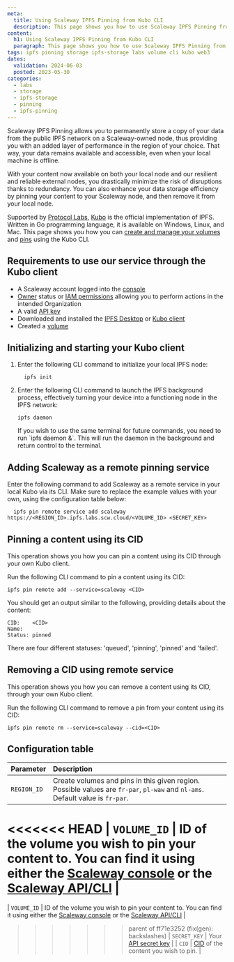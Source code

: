 ```yaml
---
meta:
  title: Using Scaleway IPFS Pinning from Kubo CLI
  description: This page shows you how to use Scaleway IPFS Pinning from Kubo CLI
content:
  h1: Using Scaleway IPFS Pinning from Kubo CLI
  paragraph: This page shows you how to use Scaleway IPFS Pinning from Kubo CLI
tags: ipfs pinning storage ipfs-storage labs volume cli kubo web3
dates:
  validation: 2024-06-03
  posted: 2023-05-30
categories:
  - labs
  - storage
  - ipfs-storage
  - pinning
  - ipfs-pinning
---
```


Scaleway IPFS Pinning allows you to permanently store a copy of your data from the public IPFS network on a Scaleway-owned node, thus providing you with an added layer of performance in the region of your choice. That way, your data remains available and accessible, even when your local machine is offline.

With your content now available on both your local node and our resilient and reliable external nodes, you drastically minimize the risk of disruptions thanks to redundancy. You can also enhance your data storage efficiency by pinning your content to your Scaleway node, and then remove it from your local node.

Supported by [Protocol Labs](https://protocol.ai/), [Kubo](https://docs.ipfs.tech/install/command-line/) is the official implementation of IPFS. Written in Go programming language, it is available on Windows, Linux, and Mac. This page shows you how you can [create and manage your volumes](/labs/ipfs-pinning/api-cli/volumes-operations/) and [pins](/labs/ipfs-pinning/api-cli/pin-operations/) using the Kubo CLI.

## Requirements to use our service through the Kubo client

<Macro id="requirements" />

- A Scaleway account logged into the [console](https://console.scaleway.com)
- [Owner](/identity-and-access-management/iam/concepts/#owner) status or [IAM permissions](/identity-and-access-management/iam/concepts/#permission) allowing you to perform actions in the intended Organization
- A valid [API key](/identity-and-access-management/iam/how-to/create-api-keys/)
- Downloaded and installed the [IPFS Desktop](/labs/ipfs-pinning/reference-content/install-ipfs-desktop/) or [Kubo client](https://docs.ipfs.tech/install/command-line/)
- Created a [volume](/labs/ipfs-pinning/api-cli/volumes-operations/)

## Initializing and starting your Kubo client

1. Enter the following CLI command to initialize your local IPFS node:

    ```
      ipfs init
    ```


2. Enter the following CLI command to launch the IPFS background process, effectively turning your device into a functioning node in the IPFS network:

    ```
    ipfs daemon
    ```

    <Message type="tip">
        If you wish to use the same terminal for future commands, you need to run `ipfs daemon &`. This will run the daemon in the background and return control to the terminal.
    </Message>

## Adding Scaleway as a remote pinning service

Enter the following command to add Scaleway as a remote service in your local Kubo via its CLI. Make sure to replace the example values with your own, using the configuration table below:

```
  ipfs pin remote service add scaleway https://<REGION_ID>.ipfs.labs.scw.cloud/<VOLUME_ID> <SECRET_KEY>
```

## Pinning a content using its CID

This operation shows you how you can pin a content using its CID through your own Kubo client.

Run the following CLI command to pin a content using its CID:

```
ipfs pin remote add --service=scaleway <CID>
```

You should get an output similar to the following, providing details about the content:

```
CID:    <CID>
Name:
Status: pinned
```

<Message type="note">
    There are four different statuses: 'queued', 'pinning', 'pinned' and 'failed'.
</Message>

## Removing a CID using remote service

This operation shows you how you can remove a content using its CID, through your own Kubo client.

Run the following CLI command to remove a pin from your content using its CID:

```
ipfs pin remote rm --service=scaleway --cid=<CID>
```

## Configuration table

| Parameter    | Description                                                                                                                                                                                                                               |
| :----------- | :---------------------------------------------------------------------------------------------------------------------------------------------------------------------------------------------------------------------------------------- |
| `REGION_ID`  | Create volumes and pins in this given region. Possible values are `fr-par`, `pl-waw` and `nl-ams`. Default value is `fr-par`.                                                                                                             |
<<<<<<< HEAD
| `VOLUME_ID`  | ID of the volume you wish to pin your content to. You can find it using either the [Scaleway console](https://console.scaleway.com/ipfs/volumes/) or the [Scaleway API/CLI](/labs/ipfs-pinning/api-cli/volumes-operations/)                         |
=======
| `VOLUME_ID`  | ID of the volume you wish to pin your content to. You can find it using either the [Scaleway console](https://console.scaleway.com/ipfs/volumes) or the [Scaleway API/CLI](/labs/ipfs-pinning/api-cli/volumes-operations)                         |
>>>>>>> parent of ff71e3252 (fix(gen): backslashes)
| `SECRET_KEY` | Your [API secret key](/identity-and-access-management/iam/concepts/#api-key)                                                                                                                                                  |
| `CID`        | [CID](/labs/ipfs-pinning/concepts/#content-identifier-(cid)) of the content you wish to pin.                                                                                                                                              |
